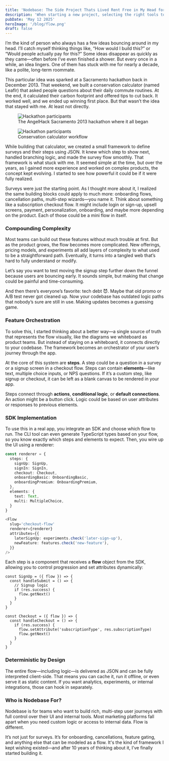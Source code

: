 ```yaml
---
title: 'Nodebase: The Side Project Thats Lived Rent Free in My Head for 10 years'
description: 'When starting a new project, selecting the right tools to use is an important step. Many times we just reach for the most familiar tools.'
pubDate: 'May 12 2025'
heroImage: '/blog/flow.png'
draft: false
---
```

I’m the kind of person who always has a few ideas bouncing around in my head. I’ll catch myself thinking things like, “How would I build this?” or “Would people actually pay for this?” Some ideas disappear as quickly as they came—often before I’ve even finished a shower. But every once in a while, an idea lingers. One of them has stuck with me for nearly a decade, like a polite, long-term roommate.

This particular idea was sparked at a Sacramento hackathon back in December 2013. That weekend, we built a conservation calculator (named Leaflr) that asked people questions about their daily commute routines. At the end, it calculated their carbon footprint and offered tips to cut back. It worked well, and we ended up winning first place. But that wasn’t the idea that stayed with me. At least not directly.

<div className="flex justify-center gap-4">
  <figure>
    <img src="/blog/angelhack.jpg" alt="Hackathon participants" />
    <figcaption>The AngelHack Sacramento 2013 hackathon where it all began</figcaption>
  </figure>
  <figure>
    <img src="/blog/angelhack-wb.jpg" alt="Hackathon participants" />
    <figcaption>Conservation calculator workflow</figcaption>
  </figure>
</div>

While building that calculator, we created a small framework to define surveys and their steps using JSON. It knew which step to show next, handled branching logic, and made the survey flow smoothly. That framework is what stuck with me. It seemed simple at the time, but over the years, as I gained more experience and worked on complex products, the concept kept evolving. I started to see how powerful it could be if it were fully realized.

Surveys were just the starting point. As I thought more about it, I realized the same building blocks could apply to much more: onboarding flows, cancellation paths, multi-step wizards—you name it. Think about something like a subscription checkout flow. It might include login or sign-up, upsell screens, payment, personalization, onboarding, and maybe more depending on the product. Each of those could be a mini flow in itself.

### Compounding Complexity

Most teams can build out these features without much trouble at first. But as the product grows, the flow becomes more complicated. New offerings, pricing models, and experiments all add layers of complexity to what used to be a straightforward path. Eventually, it turns into a tangled web that’s hard to fully understand or modify.

Let’s say you want to test moving the signup step further down the funnel because users are bouncing early. It sounds simple, but making that change could be painful and time-consuming.

And then there’s everyone’s favorite: tech debt 😈. Maybe that old promo or A/B test never got cleaned up. Now your codebase has outdated logic paths that nobody’s sure are still in use. Making updates becomes a guessing game.

### Feature Orchestration

To solve this, I started thinking about a better way—a single source of truth that represents the flow visually, like the diagrams we whiteboard as product teams. But instead of staying on a whiteboard, it connects directly to your codebase. The framework becomes an orchestrator of your user’s journey through the app.

At the core of this system are **steps**. A step could be a question in a survey or a signup screen in a checkout flow. Steps can contain **elements**—like text, multiple choice inputs, or NPS questions. If it’s a custom step, like signup or checkout, it can be left as a blank canvas to be rendered in your app.

Steps connect through **actions**, **conditional logic**, or **default connections**. An action might be a button click. Logic could be based on user attributes or responses to previous elements.

### SDK Implementation

To use this in a real app, you integrate an SDK and choose which flow to run. The CLI tool can even generate TypeScript types based on your flow, so you know exactly which steps and elements to expect. Then, you wire up the UI using a renderer:

```ts
const renderer = {
  steps: {
    signUp: SignUp,
    signIn: SignIn,
    checkout: Checkout,
    onboardingBasic: OnboardingBasic,
    onboardingPremium: OnboardingPremium,
  },
  elements: {
    text: Text,
    multi: MultipleChoice,
  }
}

<Flow
  slug='checkout-flow'
  renderer={renderer}
  attributes={{
    laterSignUp: experiments.check('later-sign-up'),
    newFeature: features.check('new-feature'),
  }}
/>
```

Each step is a component that receives a **flow** object from the SDK, allowing you to control progression and set attributes dynamically:

```tsx
const SignUp = ({ flow }) => {
  const handleSubmit = () => {
    // Signup logic
    if (res.success) {
      flow.getNext()
    }
  }
}
```

```tsx
const Checkout = ({ flow }) => {
  const handleCheckout = () => {
    if (res.success) {
      flow.setAttribute('subscriptionType', res.subscriptionType)
      flow.getNext()
    }
  }
}
```

### Deterministic by Design

The entire flow—including logic—is delivered as JSON and can be fully interpreted client-side. That means you can cache it, run it offline, or even serve it as static content. If you want analytics, experiments, or internal integrations, those can hook in separately.

### Who is Nodebase For?

Nodebase is for teams who want to build rich, multi-step user journeys with full control over their UI and internal tools. Most marketing platforms fall apart when you need custom logic or access to internal data. Flow is different.

It’s not just for surveys. It’s for onboarding, cancellations, feature gating, and anything else that can be modeled as a flow. It's the kind of framework I kept wishing existed—and after 10 years of thinking about it, I’ve finally started building it.

